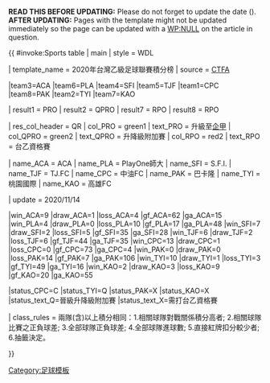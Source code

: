 <noinclude>'''READ THIS BEFORE UPDATING:''' Please do not forget to update the date ({{para|update}}).<br />'''AFTER UPDATING:''' Pages with the template might not be updated immediately so the page can be updated with a [[WP:NULL]] on the article in question.</noinclude>

{{ #invoke:Sports table | main | style = WDL

| template_name = 2020年台灣乙級足球聯賽積分榜
| source = [https://www.ctfa.com.tw/ CTFA]

<!--Update team positions here-->

|team3=ACA |team6=PLA |team4=SFI |team5=TJF |team1=CPC |team8=PAK |team2=TYI |team7=KAO

<!--Update team qualifications here (defined below)-->

| result1 = PRO | result2 = QPRO | result7 = RPO | result8 = RPO

<!--Qualification and relegation column definitions-->

| res_col_header = QR
| col_PRO = green1 
| text_PRO = 升級至[[台灣企業甲級足球聯賽|企甲]]
| col_QPRO = green2    
| text_QPRO = 升降級附加賽
| col_RPO = red2
| text_RPO = 台乙資格賽

<!--Team definitions (wikilinks in table)-->

| name_ACA = ACA
| name_PLA = PlayOne師大
| name_SFI = S.F.I.
| name_TJF = TJ.FC
| name_CPC = 中油FC
| name_PAK = 巴卡隆
| name_TYI = 桃園國際
| name_KAO = 高雄FC

<!--Update team results here and then (if needed) positions above. Dont forget to update the date (update parameter)-->

| update = 2020/11/14

|win_ACA=9 |draw_ACA=1 |loss_ACA=4 |gf_ACA=62 |ga_ACA=15 <!--ACA-->
|win_PLA=4 |draw_PLA=0 |loss_PLA=10 |gf_PLA=17 |ga_PLA=48 <!--PlayOne師大-->
|win_SFI=7 |draw_SFI=2 |loss_SFI=5 |gf_SFI=35 |ga_SFI=28 <!--S.F.I.-->
|win_TJF=6 |draw_TJF=2 |loss_TJF=6 |gf_TJF=44 |ga_TJF=35 <!--TJ.FC-->
|win_CPC=13 |draw_CPC=1 |loss_CPC=0 |gf_CPC=73 |ga_CPC=4 <!--中油FC-->
|win_PAK=0 |draw_PAK=0 |loss_PAK=14 |gf_PAK=7 |ga_PAK=106 <!--巴卡隆-->
|win_TYI=10 |draw_TYI=1 |loss_TYI=3 |gf_TYI=49 |ga_TYI=16 <!--桃園國際-->
|win_KAO=2 |draw_KAO=3 |loss_KAO=9 |gf_KAO=20 |ga_KAO=55 <!--高雄FC-->

<!--Status-->
|status_CPC=C
|status_TYI=Q
|status_PAK=X
|status_KAO=X
|status_text_Q=晉級升降級附加賽
|status_text_X=需打台乙資格賽
<!--Table settings and rules-->

| class_rules = 兩隊(含)以上積分相同：1.相關球隊對戰關係積分高者; 2.相關球隊比賽之正負球差; 3.全部球隊正負球差; 4.全部球隊進球數; 5.直接紅牌扣分較少者; 6.抽籤決定。

}}

<noinclude>

{{documentation}}

{{Template reference list}}

[[Category:足球模板]]

</noinclude>